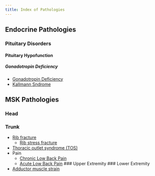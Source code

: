 ```yaml
---
title: Index of Pathologies
---
```


## Endocrine Pathologies

### Pituitary Disorders

#### Pituitary Hypofunction

##### Gonadotropin Deficiency

- [Gonadotropin Deficiency]({{< var ref-gonadotropin-deficiency.path >}})
- [Kallmann Sndrome]({{< var ref-kallmann-syndrome.path >}})

## MSK Pathologies
### Head
### Trunk

- [Rib fracture]({{< var ref-rib-fracture.path >}})
    - [Rib stress fracture]({{< var ref-rib-stress-fracture.path >}})
- [Thoracic outlet syndrome (TOS)]({{< var ref-thoracic-outlet-syndrome.path >}})
- Pain
    - [Chronic Low Back Pain]({{< var ref-chronic-low-back-pain.path >}})
    - [Acute Low Back Pain]({{< ref-acute-low-back-pain.path >}})
### Upper Extremity
### Lower Extremity

- [Adductor muscle strain]({{< var adductor-muscle-strain.path >}})